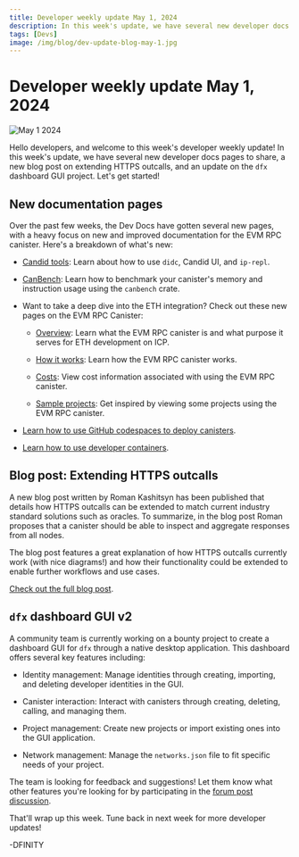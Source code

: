 ```yaml
---
title: Developer weekly update May 1, 2024
description: In this week's update, we have several new developer docs pages to share, a new blog post on extending HTTPS outcalls, and an update on the dfx dashboard GUI project.
tags: [Devs]
image: /img/blog/dev-update-blog-may-1.jpg
---
```


# Developer weekly update May 1, 2024

![May 1 2024](../../static/img/blog/dev-update-blog-may-1.jpg)

Hello developers, and welcome to this week's developer weekly update! In this week's update, we have several new developer docs pages to share, a new blog post on extending HTTPS outcalls, and an update on the `dfx` dashboard GUI project. Let's get started!

## New documentation pages

Over the past few weeks, the Dev Docs have gotten several new pages, with a heavy focus on new and improved documentation for the EVM RPC canister. Here's a breakdown of what's new:

- [Candid tools](/docs/building-apps/interact-with-canisters/candid/candid-tools): Learn about how to use `didc`, Candid UI, and `ip-repl`.

- [CanBench](/docs/building-apps/developer-tools/canbench): Learn how to benchmark your canister's memory and instruction usage using the `canbench` crate.

- Want to take a deep dive into the ETH integration? Check out these new pages on the EVM RPC Canister:

    - [Overview](/docs/building-apps/chain-fusion/ethereum/evm-rpc/overview): Learn what the EVM RPC canister is and what purpose it serves for ETH development on ICP.

    - [How it works](/docs/building-apps/chain-fusion/ethereum/evm-rpc/how-it-works): Learn how the EVM RPC canister works.

    - [Costs](/docs/building-apps/chain-fusion/ethereum/evm-rpc/costs): View cost information associated with using the EVM RPC canister.

    - [Sample projects](/docs/building-apps/chain-fusion/ethereum/evm-rpc/samples): Get inspired by viewing some projects using the EVM RPC canister.

- [Learn how to use GitHub codespaces to deploy canisters](/docs/building-apps/developer-tools/ide/icp-ninja).

- [Learn how to use developer containers](/docs/building-apps/developer-tools/ide/dev-containers).

## Blog post: Extending HTTPS outcalls

A new blog post written by Roman Kashitsyn has been published that details how HTTPS outcalls can be extended to match current industry standard solutions such as oracles. To summarize, in the blog post Roman proposes that a canister should be able to inspect and aggregate responses from all nodes.

The blog post features a great explanation of how HTTPS outcalls currently work (with nice diagrams!) and how their functionality could be extended to enable further workflows and use cases.

[Check out the full blog post](https://mmapped.blog/posts/27-extending-https-outcalls).

## `dfx` dashboard GUI v2

A community team is currently working on a bounty project to create a dashboard GUI for `dfx` through a native desktop application. This dashboard offers several key features including:

- Identity management: Manage identities through creating, importing, and deleting developer identities in the GUI.

- Canister interaction: Interact with canisters through creating, deleting, calling, and managing them.

- Project management: Create new projects or import existing ones into the GUI application.

- Network management: Manage the `networks.json` file to fit specific needs of your project.

The team is looking for feedback and suggestions! Let them know what other features you're looking for by participating in the [forum post discussion](https://forum.dfinity.org/t/dfx-dashboard-gui-v2-new-features/29975).

That'll wrap up this week. Tune back in next week for more developer updates!

-DFINITY
